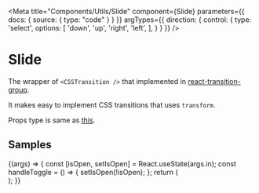 
<Meta
  title="Components/Utils/Slide"
  component={Slide}
  parameters={{ docs: { source: { type: "code" } } }}
    argTypes={{
      direction: {
        control: {
          type: 'select',
          options: [
            'down',
            'up',
            'right',
            'left',
          ],
        }
      }
    }}
/>

# Slide

The wrapper of `<CSSTransition />` that implemented in [react-transition-group](https://reactcommunity.org/react-transition-group).

It makes easy to implement CSS transitions that uses `transform`.

Props type is same as [this](https://reactcommunity.org/react-transition-group/transition#Transition-props).

## Samples

<Canvas>
  <Story
    name="example"
    args={{
      in: true,
      timeout: 300,
      direction: "down",
    }}
  >
    {(args) => {
      const [isOpen, setIsOpen] = React.useState(args.in);
      const handleToggle = () => {
        setIsOpen(!isOpen);
      };
      return (
        <Flex display="flex" flexDirection="column" alignItems="center">
          <Spacer pt={3} />
          <ToggleButton active={isOpen} onChange={handleToggle} />
          <Spacer pt={3} />
          <Slide {...args} in={isOpen}>
            <div
              style={{
                width: "100px",
                height: "100px",
                backgroundColor: "blue",
              }}
            />
          </Slide>
        </Flex>
      );
    }}
  </Story>
</Canvas>

